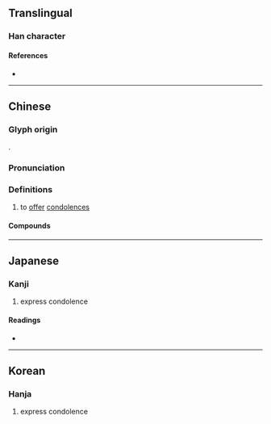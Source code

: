 {{character info/new}}
==Translingual==

===Han character===
{{Han char|rn=30|rad=口|as=07|sn=10|four=60061|canj=RYMR|ids=⿰口言}}

====References====
* {{Han ref|kx=0191.240|dkj=03690|dj=0411.010|hdz=10632.130|uh=5501|ud=21761|bh=ADF1|bd=44529}}

----

==Chinese==
{{zh-forms}}

===Glyph origin===
{{Han etym}}
{{Han compound|口|言|ls=psc|c1=s|c2=p|t1=mouth}}.

===Pronunciation===
{{zh-pron
|m=yàn
|c=jin6
|mc=y
|oc=y
|cat=v
}}

===Definitions===
{{zh-hanzi}}

# to [[offer]] [[condolences]]

====Compounds====
{{zh-der|唁勞|唁弔|弔唁|慰唁|電唁}}

----

==Japanese==

===Kanji===
{{ja-kanji|grade=|rs=口07}}

# express condolence

====Readings====
* {{ja-readings|on=[[げん]] (gen), [[ごん]] (gon)|kun=[[とむらう]] (tomurau)}}

----

==Korean==

===Hanja===
{{ko-hanja|hangeul=언|rv=eon|mr=ŏn}}

# express condolence